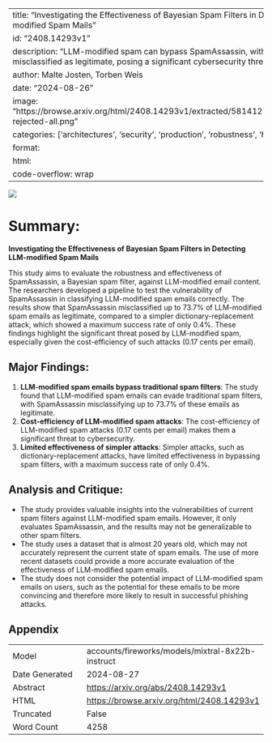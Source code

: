 
---
title: "Investigating the Effectiveness of Bayesian Spam Filters in Detecting LLM-modified Spam Mails"
id: "2408.14293v1"
description: "LLM-modified spam can bypass SpamAssassin, with up to 73.7% misclassified as legitimate, posing a significant cybersecurity threat."
author: Malte Josten, Torben Weis
date: "2024-08-26"
image: "https://browse.arxiv.org/html/2408.14293v1/extracted/5814127/res/wordcloud-rejected-all.png"
categories: ['architectures', 'security', 'production', 'robustness', 'hci']
format:
  html:
    code-overflow: wrap
---

![](https://browse.arxiv.org/html/2408.14293v1/extracted/5814127/res/wordcloud-rejected-all.png)

# Summary:
**Investigating the Effectiveness of Bayesian Spam Filters in Detecting LLM-modified Spam Mails**

This study aims to evaluate the robustness and effectiveness of SpamAssassin, a Bayesian spam filter, against LLM-modified email content. The researchers developed a pipeline to test the vulnerability of SpamAssassin in classifying LLM-modified spam emails correctly. The results show that SpamAssassin misclassified up to 73.7% of LLM-modified spam emails as legitimate, compared to a simpler dictionary-replacement attack, which showed a maximum success rate of only 0.4%. These findings highlight the significant threat posed by LLM-modified spam, especially given the cost-efficiency of such attacks (0.17 cents per email).

## Major Findings:
1. **LLM-modified spam emails bypass traditional spam filters**: The study found that LLM-modified spam emails can evade traditional spam filters, with SpamAssassin misclassifying up to 73.7% of these emails as legitimate.
2. **Cost-efficiency of LLM-modified spam attacks**: The cost-efficiency of LLM-modified spam attacks (0.17 cents per email) makes them a significant threat to cybersecurity.
3. **Limited effectiveness of simpler attacks**: Simpler attacks, such as dictionary-replacement attacks, have limited effectiveness in bypassing spam filters, with a maximum success rate of only 0.4%.

## Analysis and Critique:
- The study provides valuable insights into the vulnerabilities of current spam filters against LLM-modified spam emails. However, it only evaluates SpamAssassin, and the results may not be generalizable to other spam filters.
- The study uses a dataset that is almost 20 years old, which may not accurately represent the current state of spam emails. The use of more recent datasets could provide a more accurate evaluation of the effectiveness of LLM-modified spam emails.
- The study does not consider the potential impact of LLM-modified spam emails on users, such as the potential for these emails to be more convincing and therefore more likely to result in successful phishing attacks.

## Appendix

|          |          |
|----------|----------|
| Model     | accounts/fireworks/models/mixtral-8x22b-instruct       |
| Date Generated     | 2024-08-27       |
| Abstract | [https://arxiv.org/abs/2408.14293v1](https://arxiv.org/abs/2408.14293v1)        |
| HTML     | [https://browse.arxiv.org/html/2408.14293v1](https://browse.arxiv.org/html/2408.14293v1)       |
| Truncated       | False       |
| Word Count       | 4258       |